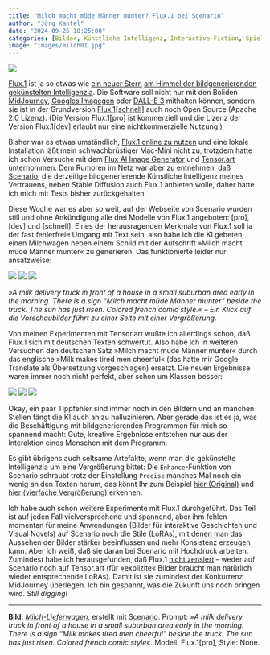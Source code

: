 ```yaml
---
title: "Milch macht müde Männer munter? Flux.1 bei Scenario"
author: "Jörg Kantel"
date: "2024-09-25 18:25:00"
categories: [Bilder, Künstliche Intelligenz, Interactive Fiction, Spieleprogrammierung, Scenario, Flux.1]
image: "images/milch01.jpg"
---
```


[![](images/milch01-b.jpg)](https://www.flickr.com/photos/schockwellenreiter/54021468240/)

[Flux.1](https://de.wikipedia.org/wiki/FLUX.1) ist ja so etwas wie [ein neuer Stern](https://jimclydemonge.medium.com/flux-1-is-a-mind-blowing-open-weights-ai-image-generator-with-12b-parameters-5a138146bb51) [am Himmel der bildgenerierenden gekünstelten Intelligenzia](https://www.docma.info/ki/flux1-neuer-ki-bildgenerator). Die Software soll nicht nur mit den Boliden [MidJourney](http://cognitiones.kantel-chaos-team.de/technikgeschichte/rechnerundnetze/midjourney.html), [Googles Imagegen](http://cognitiones.kantel-chaos-team.de/technikgeschichte/rechnerundnetze/imagegen.html) oder [DALL-E&nbsp;3](http://cognitiones.kantel-chaos-team.de/technikgeschichte/rechnerundnetze/dalle.html) mithalten können, sondern sie ist in der Grundversion [Flux.1[schnell]](https://github.com/black-forest-labs/flux) auch noch Open Source (Apache 2.0 Lizenz). (Die Version Flux.1[pro] ist kommerziell und die Lizenz der Version Flux.1[dev] erlaubt nur eine nichtkommerzielle Nutzung.)

Bisher war es etwas umständlich, [Flux.1 online zu nutzen](https://generativeai.pub/5-ways-to-access-flux-1-ai-image-generator-for-free-cb3c7db3e7d1) und eine lokale Installation läßt mein schwachbrüstiger Mac-Mini nicht zu, trotzdem hatte ich schon Versuche mit dem [Flux AI Image Generator](https://fluxaiimagegenerator.com/) und [Tensor.art](http://cognitiones.kantel-chaos-team.de/technikgeschichte/rechnerundnetze/tensorart.html) unternommen. Dem Rumoren im Netz war aber zu entnehmen, daß [Scenario](http://cognitiones.kantel-chaos-team.de/technikgeschichte/rechnerundnetze/scenario.html), die derzeitige bildgenerierende Künstliche Intelligenz meines Vertrauens, neben Stable Diffusion auch Flux.1 anbieten wolle, daher hatte ich mich mit Tests bisher zurückgehalten.

Diese Woche war es aber so weit, auf der Webseite von Scenario wurden still und ohne Ankündigung alle drei Modelle von Flux.1 angeboten: [pro], [dev] und [schnell]. Eines der herausragenden Merkmale von Flux.1 soll ja der fast fehlerfreie Umgang mit Text sein, also habe ich die KI gebeten, einen Milchwagen neben einem Schild mit der Aufschrift »Milch macht müde Männer munter« zu generieren. Das funktionierte leider nur ansatzweise:

[![](images/milch02.jpg)](https://www.flickr.com/photos/schockwellenreiter/54021459690/)&nbsp;[![](images/milch03.jpg)](https://www.flickr.com/photos/schockwellenreiter/54021351174/)&nbsp;[![](images/milch03.jpg)](https://www.flickr.com/photos/schockwellenreiter/54021350039/)

*»A milk delivery truck in front of a house in a small suburban area early in the morning. There is a sign "Milch macht müde Männer munter" beside the truck. The sun has just risen. Colored french comic style.« -- Ein Klick auf die Vorschaubilder führt zu einer Seite mit einer Vergrößerung.*

Von meinen Experimenten mit Tensor.art wußte ich allerdings schon, daß Flux.1 sich mit deutschen Texten schwertut. Also habe ich in weiteren Versuchen den deutschen Satz »Milch macht müde Männer munter« durch das englische »Milk makes tired men cheerful« (das hatte mir Google Translate als Übersetzung vorgeschlagen) ersetzt. Die neuen Ergebnisse waren immer noch nicht perfekt, aber schon um Klassen besser:

[![](images/milch05.jpg)](https://www.flickr.com/photos/schockwellenreiter/54021459145/)&nbsp;[![](images/milch06.jpg)](https://www.flickr.com/photos/schockwellenreiter/54021468235/)&nbsp;[![](images/milch07.jpg)](https://www.flickr.com/photos/schockwellenreiter/54021019296/)

Okay, ein paar Tippfehler sind immer noch in den Bildern und an manchen Stellen fängt die KI auch an zu halluzinieren. Aber gerade das ist es ja, was die Beschäftigung mit bildgenerierenden Programmen für mich so spannend macht: Gute, kreative Ergebnisse entstehen nur aus der Interaktion eines Menschen mit dem Programm.

Es gibt übrigens auch seltsame Artefakte, wenn man die gekünstelte Intelligenzia um eine Vergrößerung bittet: Die `Enhance`-Funktion von Scenario schraubt trotz der Einstellung `Precise` manches Mal noch ein wenig an den Texten herum, das könnt Ihr zum Beispiel [hier (Original)](https://www.flickr.com/photos/schockwellenreiter/54021372284/) und [hier (vierfache Vergrößerung)](https://www.flickr.com/photos/schockwellenreiter/54021468240/) erkennen.

Ich habe auch schon weitere Experimente mit Flux.1 durchgeführt. Das Teil ist auf jeden Fall vielversprechend und spannend, aber ihm fehlen momentan für meine Anwendungen (Bilder für interaktive Geschichten und Visual Novels) auf Scenario noch die Stile (LoRAs), mit denen man das Aussehen der Bilder stärker beeinflussen und mehr Konsistenz erzeugen kann. Aber ich weiß, daß sie daran bei Scenario mit Hochdruck arbeiten. Zumindest habe ich herausgefunden, daß Flux.1 [nicht zensiert](https://kantel.github.io/posts/2024011002_ki_ohne_zensor/) -- weder auf Scenario noch auf Tensor.art (für »explizite« Bilder braucht man natürlich wieder entsprechende LoRAs). Damit ist sie zumindest der Konkurrenz MidJourney überlegen. Ich bin gespannt, was die Zukunft uns noch bringen wird. *Still digging!*

---

**Bild**: *[Milch-Lieferwagen](https://www.flickr.com/photos/schockwellenreiter/54021468240/)*, erstellt mit [Scenario](http://cognitiones.kantel-chaos-team.de/technikgeschichte/rechnerundnetze/scenario.html). Prompt: »*A milk delivery truck in front of a house in a small suburban area early in the morning. There is a sign "Milk makes tired men cheerful" beside the truck. The sun has just risen. Colored french comic style*«. Modell: Flux.1[pro], Style: None.